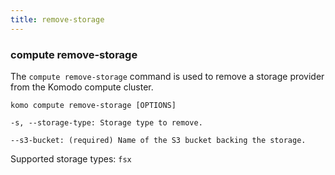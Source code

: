 ```yaml
---
title: remove-storage
---
```


### compute remove-storage

The `compute remove-storage` command is used to remove a storage provider from the Komodo compute cluster.

```
komo compute remove-storage [OPTIONS]
```

```
-s, --storage-type: Storage type to remove.
```

```
--s3-bucket: (required) Name of the S3 bucket backing the storage.
```

Supported storage types: `fsx`
